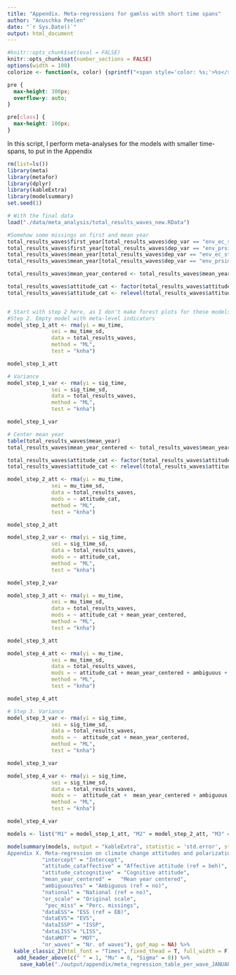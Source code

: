 ```yaml
---
title: "Appendix. Meta-regressions for gamlss with short time spans"
author: "Anuschka Peelen"
date: "`r Sys.Date()`"
output: html_document
---
```

```r
#knitr::opts_chunk$set(eval = FALSE)
knitr::opts_chunk$set(number_sections = FALSE)
options(width = 100)
colorize <- function(x, color) {sprintf("<span style='color: %s;'>%s</span>", color, x) }
```

```css
pre {
  max-height: 300px;
  overflow-y: auto;
}

pre[class] {
  max-height: 100px;
}
```

In this script, I perform meta-analyses for the models with smaller time-spans, to put in the Appendix

```r
rm(list=ls())
library(meta)
library(metafor)
library(dplyr)
library(kableExtra)
library(modelsummary)
set.seed(1)
```

```r
# With the final data
load("./data/meta_analysis/total_results_waves_new.RData")

#Somehow some missings on first and mean year 
total_results_waves$first_year[total_results_waves$dep_var == "env_ec_stat"] <- 1986
total_results_waves$first_year[total_results_waves$dep_var == "env_prsimp"] <- 1986
total_results_waves$mean_year[total_results_waves$dep_var == "env_ec_stat"] <- 1991
total_results_waves$mean_year[total_results_waves$dep_var == "env_prsimp"] <- 1991

total_results_waves$mean_year_centered <- total_results_waves$mean_year - mean(total_results_waves$mean_year, na.rm = TRUE)

total_results_waves$attitude_cat <- factor(total_results_waves$attitude_cat)
total_results_waves$attitude_cat <- relevel(total_results_waves$attitude_cat, ref = "behavioral")


# Start with step 2 here, as I don't make forest plots for these models
#Step 2. Empty model with meta-level indicators
model_step_1_att <- rma(yi = mu_time,
              sei = mu_time_sd,
              data = total_results_waves,
              method = "ML",
              test = "knha")

model_step_1_att

```

```r
# Variance
model_step_1_var <- rma(yi = sig_time,
              sei = sig_time_sd,
              data = total_results_waves,
              method = "ML",
              test = "knha")

model_step_1_var
```

```r
# Center mean year
table(total_results_waves$mean_year)
total_results_waves$mean_year_centered <- total_results_waves$mean_year - mean(total_results_waves$mean_year)

total_results_waves$attitude_cat <- factor(total_results_waves$attitude_cat)
total_results_waves$attitude_cat <- relevel(total_results_waves$attitude_cat, ref = "behavioral")

model_step_2_att <- rma(yi = mu_time,
              sei = mu_time_sd,
              data = total_results_waves,
              mods = ~ attitude_cat,
              method = "ML",
              test = "knha")

model_step_2_att

model_step_2_var <- rma(yi = sig_time,
              sei = sig_time_sd,
              data = total_results_waves,
              mods = ~ attitude_cat, 
              method = "ML",
              test = "knha")

model_step_2_var

model_step_3_att <- rma(yi = mu_time,
              sei = mu_time_sd,
              data = total_results_waves,
              mods = ~ attitude_cat + mean_year_centered,
              method = "ML",
              test = "knha")

model_step_3_att

model_step_4_att <- rma(yi = mu_time,
              sei = mu_time_sd,
              data = total_results_waves,
              mods = ~ attitude_cat + mean_year_centered + ambiguous + national + or_scale + pec_miss + data + nr_waves,
              method = "ML",
              test = "knha")

model_step_4_att

# Step 3. Variance
model_step_3_var <- rma(yi = sig_time,
              sei = sig_time_sd,
              data = total_results_waves,
              mods = ~  attitude_cat + mean_year_centered,
              method = "ML",
              test = "knha")

model_step_3_var

model_step_4_var <- rma(yi = sig_time,
              sei = sig_time_sd,
              data = total_results_waves,
              mods = ~  attitude_cat +  mean_year_centered + ambiguous + national + or_scale + pec_miss + data + nr_waves,
              method = "ML",
              test = "knha")

model_step_4_var


```


```r
models <- list("M1" = model_step_1_att, "M2" = model_step_2_att, "M3" = model_step_3_att, "M4" = model_step_4_att, "M1" =  model_step_1_var, "M2"= model_step_2_var, "M3"=  model_step_3_var, "M4" = model_step_4_var)

modelsummary(models, output = "kableExtra", statistic = 'std.error', stars = TRUE, shape = term ~ model + statistic, title = "
Appendix X. Meta-regression on climate change attitudes and polarization per wave.", fmt = fmt_statistic(estimate = 3, std.error =3), coef_rename = c("overall" ="Intercept", 
           "intercept" = "Intercept", 
           "attitude_cataffective" = "Affective attitude (ref = beh)",
           "attitude_catcognitive" = "Cognitive attitude", 
           "mean_year_centered" =	"Mean year centered", 
           "ambiguousYes" = "Ambiguous (ref = no)",
           "national" = "National (ref = no)", 
           "or_scale" = "Original scale", 
            "pec_miss" = "Perc. missings", 
           "dataESS"= "ESS (ref = EB)", 
           "dataEVS"= "EVS", 
           "dataISSP" = "ISSP", 
           "dataLISS"= "LISS", 
           "dataMOT" = "MOT", 
           "nr_waves" = "Nr. of waves"), gof_map = NA) %>%
  kable_classic_2(html_font = "Times", fixed_thead = T, full_width = F) %>%
   add_header_above(c(" " = 1, "Mu" = 8, "Sigma" = 8)) %>%
    save_kable("./output/appendix/meta_regression_table_per_wave_JANUARY.html")
```





